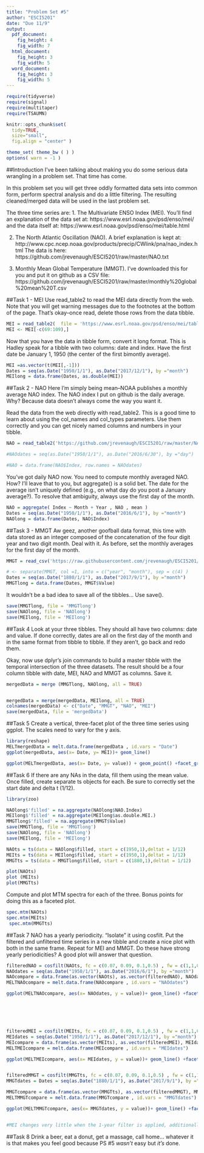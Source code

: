 ```yaml
---
title: "Problem Set #5"
author: "ESCI5201"
date: "Due 11/9"
output: 
  pdf_document:
    fig_height: 4
    fig_width: 7
  html_document:
    fig_height: 3
    fig_width: 5
  word_document:
    fig_height: 3
    fig_width: 5
---
```


```r
require(tidyverse)
require(signal)
require(multitaper)
require(TSAUMN)

knitr::opts_chunk$set(
  tidy=TRUE,     
  size="small",
  fig.align = "center" )  

theme_set( theme_bw ( ) )
options( warn = -1 )
```

##Introduction
I've been talking about making you do some serious data wrangling in a problem set.  That time has come.  

In this problem set you will get three oddly formatted data sets into common form, perform spectral analysis and do a little filtering.  The resulting cleaned/merged data will be used in the last problem set.  

The three time series are:
  1.  The Multivariate ENSO Index (MEI).  You'll find an explanation of the data set at: https://www.esrl.noaa.gov/psd/enso/mei/
  and the data itself at:
  https://www.esrl.noaa.gov/psd/enso/mei/table.html
  
  2.  The North Atlantic Oscillation (NAO).  A brief explanation is kept at: http://www.cpc.ncep.noaa.gov/products/precip/CWlink/pna/nao_index.html
  The data is here: https://github.com/jrevenaugh/ESCI5201/raw/master/NAO.txt
  
  3.  Monthly Mean Global Temperature (MMGT).  I've downloaded this for you and put it on github as a CSV file: https://github.com/jrevenaugh/ESCI5201/raw/master/monthly%20global%20mean%20T.csv
  
##Task 1 - MEI
Use read_table2 to read the MEI data directly from the web.  Note that you will get warning messages due to the footnotes at the bottom of the page.  That's okay--once read, delete those rows from the data tibble.
```r
MEI = read_table2(  file = 'https://www.esrl.noaa.gov/psd/enso/mei/table.html', skip = 13)
MEI <- MEI[-c(69:109),]
```

Now that you have the data in tibble form, convert it long format.  This is Hadley speak for a tibble with two columns: date and index.  Have the first date be January 1, 1950 (the center of the first bimontly average).
```r
MEI =as.vector(t(MEI[,-1]))
Dates = seq(as.Date("1950/1/1"), as.Date("2017/12/1"), by ="month")
MEIlong = data.frame(Dates, as.double(MEI))

```

##Task 2 - NAO
Here I'm simply being mean--NOAA publishes a monthly average NAO index.  The NAO index I put on github is the daily average.  Why?  Because data doesn't always come the way you want it.

Read the data from the web directly with read_table2.  This is a good time to learn about using the col_names and col_types parameters.  Use them correctly and you can get nicely named columns and numbers in your tibble.  
```r
NAO = read_table2('https://github.com/jrevenaugh/ESCI5201/raw/master/NAO.txt', skip = 1, col_names = c('Year', 'Month', 'Date', 'Index'))

#NAOdates = seq(as.Date("1950/1/1"), as.Date("2016/6/30"), by ="day")

#NAO = data.frame(NAO$Index, row.names = NAOdates)
```


You've got daily NAO now.  You need to compute monthly averaged NAO.  How?  I'll leave that to you, but aggregate() is a solid bet.  The date for the average isn't uniquely defined (e.g., on what day do you post a January average?).  To resolve that ambiguity, always use the first day of the month.
```r
NAO = aggregate( Index ~ Month + Year , NAO , mean )
Dates = seq(as.Date("1950/1/1"), as.Date("2016/6/1"), by ="month")
NAOlong = data.frame(Dates, NAO$Index)

```


##Task 3 - MMGT
Aw geez, another goofball data format, this time with data stored as an integer composed of the concatenation of the four digit year and two digit month.  Deal with it.  As before, set the monthly averages for the first day of the month.
```r
MMGT = read_csv('https://raw.githubusercontent.com/jrevenaugh/ESCI5201/master/monthly%20global%20mean%20T.csv', skip = 4)

# <- separate(MMGT, col =1, into = c("year", "month"), sep = c(4) )
Dates = seq(as.Date("1880/1/1"), as.Date("2017/9/1"), by ="month")
MMGTlong = data.frame(Dates, MMGT$Value)
```

It wouldn't be a bad idea to save all of the tibbles...  Use save().
```r
save(MMGTlong, file = 'MMGTlong')
save(NAOlong, file = 'NAOlong')
save(MEIlong, file = 'MEIlong')


```

##Task 4
Look at your three tibbles.  They should all have two columns: date and value.  If done correctly, dates are all on the first day of the month and in the same format from tibble to tibble.  If they aren't, go back and redo them.  

Okay, now use dplyr's join commands to build a master tibble with the temporal intersection of the three datasets.  The result should be a four column tibble with date, MEI, NAO and MMGT as columns.  Save it.
```r

mergedData = merge (MMGTlong, NAOlong, all = TRUE)


mergedData = merge(mergedData, MEIlong, all = TRUE)
colnames(mergedData) <- c("Date", "MMGT", "NAO", "MEI")
save(mergedData, file = 'mergedData')
```


##Task 5
Create a vertical, three-facet plot of the three time series using ggplot.  The scales need to vary for the y axis.


```r
library(reshape)
MELTmergedData = melt.data.frame(mergedData , id.vars = "Date")
ggplot(mergedData, aes(x= Date, y= MEI))+ geom_line()

ggplot(MELTmergedData, aes(x= Date, y= value)) + geom_point() +facet_grid(variable ~.)
```

##Task 6
If there are any NAs in the data, fill them using the mean value.  Once filled, create separate ts objects for each.  Be sure to correctly set the start date and delta t (1/12).
```r
library(zoo)

NAOlong$'filled' = na.aggregate(NAOlong$NAO.Index)
MEIlong$'filled' = na.aggregate(MEIlong$as.double.MEI.)
MMGTlong$'filled' = na.aggregate(MMGT$Value)
save(MMGTlong, file = 'MMGTlong')
save(NAOlong, file = 'NAOlong')
save(MEIlong, file = 'MEIlong')

NAOts = ts(data = NAOlong$filled, start = c(1950,1),deltat = 1/12)
MEIts = ts(data = MEIlong$filled, start = c(1950,1),deltat = 1/12)
MMGTts = ts(data = MMGTlong$filled, start = c(1880,1),deltat = 1/12)

plot(NAOts)
plot (MEIts)
plot(MMGTts)
```


Compute and plot MTM spectra for each of the three.  Bonus points for doing this as a faceted plot.
```r
spec.mtm(NAOts)
spec.mtm(MEIts)
 spec.mtm(MMGTts)
```






##Task 7
NAO has a yearly periodicity.  "Isolate" it using cosfilt.  Put the filtered and unfiltered time series in a new tibble and create a nice plot with both in the same frame.  Repeat for MEI and MMGT.  Do these have strong yearly periodicities?  A good plot will answer that question.


```r
filteredNAO = cosfilt(NAOts, fc = c(0.07, 0.09, 0.1,0.5) , fw = c(1,1,0,0))
NAOdates = seq(as.Date("1950/1/1"), as.Date("2016/6/1"), by ="month")
NAOcompare = data.frame(as.vector(NAOts), as.vector(filteredNAO), NAOdates)
MELTNAOcompare = melt.data.frame(NAOcompare , id.vars = "NAOdates")

ggplot(MELTNAOcompare, aes(x= NAOdates, y = value))+ geom_line() +facet_grid(variable ~.)






filteredMEI = cosfilt(MEIts, fc = c(0.07, 0.09, 0.1,0.5) , fw = c(1,1,0,0))
MEIdates = seq(as.Date("1950/1/1"), as.Date("2017/12/1"), by ="month")
MEIcompare = data.frame(as.vector(MEIts), as.vector(filteredMEI), MEIdates)
MELTMEIcompare = melt.data.frame(MEIcompare , id.vars = "MEIdates")

ggplot(MELTMEIcompare, aes(x= MEIdates, y = value))+ geom_line() +facet_grid(variable ~.)


filteredMMGT = cosfilt(MMGTts, fc = c(0.07, 0.09, 0.1,0.5) , fw = c(1,1,0,0))
MMGTdates = Dates = seq(as.Date("1880/1/1"), as.Date("2017/9/1"), by ="month")

MMGTcompare = data.frame(as.vector(MMGTts), as.vector(filteredMMGT), MMGTdates)
MELTMMGTcompare = melt.data.frame(MMGTcompare , id.vars = "MMGTdates")

ggplot(MELTMMGTcompare, aes(x= MMGTdates, y = value))+ geom_line() +facet_grid(variable ~.)


#MEI changes very little when the 1-year filter is applied, additionally it's MTM spectrum does not have power at 1 year, so this time series does not have yearly periodicity. The MMGT and NAO time series both smooth considerably when the 1-year periodicity filter is applied, additionaly both series demonstrate power at 1 year in their MTM plots. Both of these time series haveperiodicity of 1 year. 
```

##Task 8
Drink a beer, eat a donut, get a massage, call home... whatever it is that makes you feel good because PS #5 _wasn't_ easy but _it's_ done.

